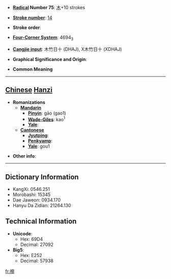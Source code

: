 * '''[[Wiktionary:Chinese radical index| Radical]] Number 75''': [[Wiktionary:Chinese radical index 木|木]]+10 strokes

* '''[[Wiktionary:Chinese total strokes index|Stroke number]]''': [[Wiktionary:Chinese total strokes index 14|14]]

* '''Stroke order''': 

* '''[[Wiktionary:Chinese four corner index|Four-Corner System]]''': 4694<sub>3</sub>

* '''[[Wiktionary:Chinese Cangjie index|Cangjie input]]''': 木竹日十 (DHAJ), X木竹日十 (XDHAJ)

* '''Graphical Significance and Origin''': 

* '''Common Meaning'''

----

== [[Chinese]] [[Hanzi]] ==

* '''Romanizations'''
** '''[[Mandarin]]'''
*** '''[[Pinyin]]''': gāo (gao1)
*** '''[[Wade-Giles]]''': kao<sup>1</sup>
*** '''[[Yale]]''': 
** '''[[Cantonese]]'''
*** '''[[Jyutping]]''':
*** '''[[Penkyamp]]''': 
*** '''[[Yale]]''': gou1

* '''Other info''': 

----

== Dictionary Information ==

* KangXi: 0546.251
* Morobashi: 15345
* Dae Jaweon: 0934.170
* Hanyu Da Zidian: 21264.130

== Technical Information ==

* '''Unicode''':
** Hex: 69D4
** Decimal: 27092
* '''Big5''':
** Hex: E252
** Decimal: 57938

[[fr:槔]]